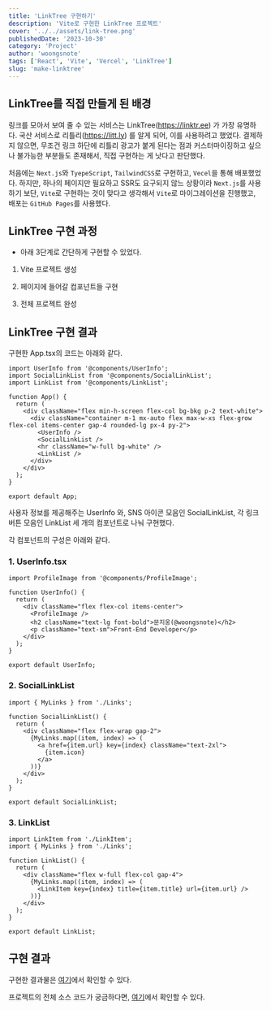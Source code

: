 ```yaml
---
title: 'LinkTree 구현하기'
description: 'Vite로 구현한 LinkTree 프로젝트'
cover: '../../assets/link-tree.png'
publishedDate: '2023-10-30'
category: 'Project'
author: 'woongsnote'
tags: ['React', 'Vite', 'Vercel', 'LinkTree']
slug: 'make-linktree'
---
```


## LinkTree를 직접 만들게 된 배경

링크를 모아서 보여 줄 수 있는 서비스는 LinkTree(https://linktr.ee) 가 가장 유명하다. 국산 서비스로 리틀리(https://litt.ly) 를 알게 되어, 이를 사용하려고 했었다.
결제하지 않으면, 무조건 링크 하단에 리틀리 광고가 붙게 된다는 점과 커스터마이징하고 싶으나 불가능한 부분들도 존재해서, 직접 구현하는 게 낫다고 판단했다.

처음에는 `Next.js`와 `TyepeScript`, `TailwindCSS`로 구현하고, `Vecel`을 통해 배포했었다.
하지만, 하나의 페이지만 필요하고 SSR도 요구되지 않느 상황이라 `Next.js`를 사용하기 보단, `Vite`로 구현하는 것이 맞다고 생각해서 `Vite`로 마이그레이션을 진행했고, 배포는 `GitHub Pages`를 사용했다.

## LinkTree 구현 과정

- 아래 3단계로 간단하게 구현할 수 있었다.

1. Vite 프로젝트 생성

2. 페이지에 들어갈 컴포넌트들 구현

3. 전체 프로젝트 완성

## LinkTree 구현 결과

구현한 App.tsx의 코드는 아래와 같다.

```tsx title="App.tsx"
import UserInfo from '@components/UserInfo';
import SocialLinkList from '@components/SocialLinkList';
import LinkList from '@components/LinkList';

function App() {
  return (
    <div className="flex min-h-screen flex-col bg-bkg p-2 text-white">
      <div className="container m-1 mx-auto flex max-w-xs flex-grow flex-col items-center gap-4 rounded-lg px-4 py-2">
        <UserInfo />
        <SocialLinkList />
        <hr className="w-full bg-white" />
        <LinkList />
      </div>
    </div>
  );
}

export default App;
```

사용자 정보를 제공해주는 UserInfo 와, SNS 아이콘 모음인 SocialLinkList, 각 링크 버튼 모음인 LinkList 세 개의 컴포넌트로 나눠 구현했다.

각 컴포넌트의 구성은 아래와 같다.

### 1. UserInfo.tsx

```tsx title="UserInfo.tsx"
import ProfileImage from '@components/ProfileImage';

function UserInfo() {
  return (
    <div className="flex flex-col items-center">
      <ProfileImage />
      <h2 className="text-lg font-bold">문지웅(@woongsnote)</h2>
      <p className="text-sm">Front-End Developer</p>
    </div>
  );
}

export default UserInfo;
```

### 2. SocialLinkList

```tsx title="SocialLinkList.tsx"
import { MyLinks } from './Links';

function SocialLinkList() {
  return (
    <div className="flex flex-wrap gap-2">
      {MyLinks.map((item, index) => (
        <a href={item.url} key={index} className="text-2xl">
          {item.icon}
        </a>
      ))}
    </div>
  );
}

export default SocialLinkList;
```

### 3. LinkList

```tsx title="LinkList.tsx"
import LinkItem from './LinkItem';
import { MyLinks } from './Links';

function LinkList() {
  return (
    <div className="flex w-full flex-col gap-4">
      {MyLinks.map((item, index) => (
        <LinkItem key={index} title={item.title} url={item.url} />
      ))}
    </div>
  );
}

export default LinkList;
```

## 구현 결과

구현한 결과물은 <a href="https://woongsnote.github.io" target="_blank">여기</a>에서 확인할 수 있다.

프로젝트의 전체 소스 코드가 궁금하다면, <a href="https://github.com/woongsnote/woongsnote.github.io" target="_blank">여기</a>에서 확인할 수 있다.
